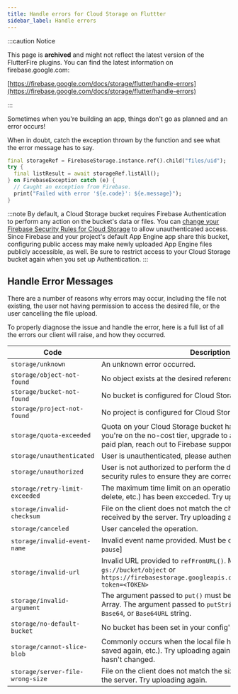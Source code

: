 ```yaml
---
title: Handle errors for Cloud Storage on Fluttter
sidebar_label: Handle errors
---
```


:::caution Notice

This page is **archived** and might not reflect the latest version of the
FlutterFire plugins. You can find the latest information on
firebase.google.com:

[https://firebase.google.com/docs/storage/flutter/handle-errors](https://firebase.google.com/docs/storage/flutter/handle-errors)

:::

Sometimes when you're building an app, things don't go as planned and an
error occurs!

When in doubt, catch the exception thrown by the function
and see what the error message has to say.

```dart
final storageRef = FirebaseStorage.instance.ref().child("files/uid");
try {
  final listResult = await storageRef.listAll();
} on FirebaseException catch (e) {
  // Caught an exception from Firebase.
  print("Failed with error '${e.code}': ${e.message}");
}
```

:::note
By default, a Cloud Storage bucket requires Firebase Authentication to
perform any action on the bucket's data or files. You can
[change your Firebase Security Rules for Cloud Storage](https://firebase.google.com/docs/storage/security/rules-conditions#public)
to allow unauthenticated access. Since Firebase and your project's default
App Engine app share this bucket, configuring public access may make newly
uploaded App Engine files publicly accessible, as well. Be sure to restrict
access to your Cloud Storage bucket again when you set up Authentication.
:::

## Handle Error Messages

There are a number of reasons why errors may occur, including the file
not existing, the user not having permission to access the desired file, or the
user cancelling the file upload.

To properly diagnose the issue and handle the error, here is a full list of
all the errors our client will raise, and how they occurred.

Code                             | Description
---------------------------------|--------------------------------------------
`storage/unknown`                | An unknown error occurred. 
`storage/object-not-found`       | No object exists at the desired reference. 
`storage/bucket-not-found`       | No bucket is configured for Cloud Storage 
`storage/project-not-found`      | No project is configured for Cloud Storage 
`storage/quota-exceeded`         | Quota on your Cloud Storage bucket has been exceeded. If you're on the no-cost tier, upgrade to a paid plan. If you're on a paid plan, reach out to Firebase support. 
`storage/unauthenticated`        | User is unauthenticated, please authenticate and try again. 
`storage/unauthorized`           | User is not authorized to perform the desired action, check your security rules to ensure they are correct. 
`storage/retry-limit-exceeded`   | The maximum time limit on an operation (upload, download, delete, etc.) has been excceded. Try uploading again. 
`storage/invalid-checksum`       | File on the client does not match the checksum of the file received by the server. Try uploading again. 
`storage/canceled`               | User canceled the operation. 
`storage/invalid-event-name`     | Invalid event name provided. Must be one of [`running`, `progress`, `pause`] 
`storage/invalid-url`            | Invalid URL provided to `refFromURL()`. Must be of the form: `gs://bucket/object` or `https://firebasestorage.googleapis.com/v0/b/bucket/o/object?token=<TOKEN>`
`storage/invalid-argument`       | The argument passed to `put()` must be `File`, `Blob`, or `UInt8` Array. The argument passed to `putString()` must be a raw, `Base64`, or `Base64URL` string. 
`storage/no-default-bucket`      | No bucket has been set in your config's `storageBucket` property. 
`storage/cannot-slice-blob`      | Commonly occurs when the local file has changed (deleted, saved again, etc.). Try uploading again after verifying that the file hasn't changed. 
`storage/server-file-wrong-size` | File on the client does not match the size of the file recieved by the server. Try uploading again.
